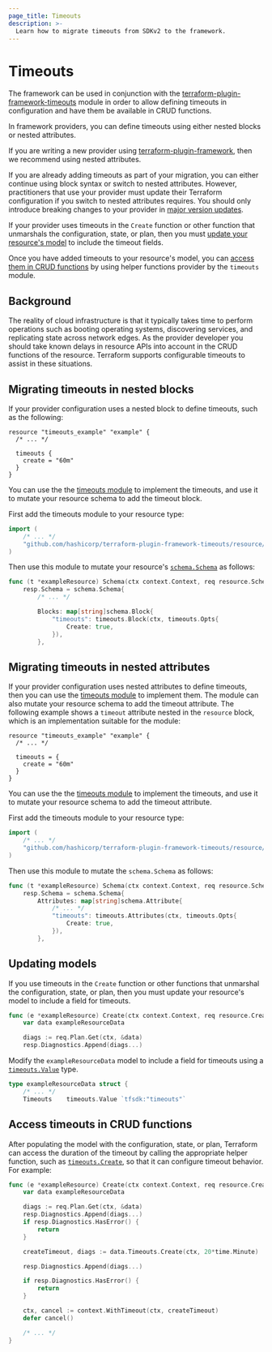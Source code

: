 ```yaml
---
page_title: Timeouts
description: >-
  Learn how to migrate timeouts from SDKv2 to the framework.
---
```


# Timeouts

The framework can be used in conjunction with the
[terraform-plugin-framework-timeouts](https://github.com/hashicorp/terraform-plugin-framework-timeouts)
module in order to allow defining timeouts in configuration and have them be
available in CRUD functions.

In framework providers, you can define timeouts using either nested blocks or
nested attributes.

If you are writing a new provider using
[terraform-plugin-framework](https://github.com/hashicorp/terraform-plugin-framework),
then we recommend using nested attributes.

If you are already adding timeouts as part of your migration, you can either continue using block syntax or switch to nested attributes. However, practitioners that use your provider must update their Terraform
configuration if you switch to nested attributes requires. You should only introduce breaking changes to your provider in
[major version
updates](/terraform/plugin/best-practices/versioning#versioning-specification).

If your provider uses timeouts in the `Create` function or other function that unmarshals the configuration, state, or plan, then you must [update your resource's model](#update-models) to include the timeout fields.

Once you have added timeouts to your resource's model, you can [access them in
CRUD functions](#accessing-timeouts-in-crud-functions) by using helper functions
provider by the `timeouts` module.

## Background

The reality of cloud infrastructure is that it typically takes time to perform
operations such as booting operating systems, discovering services, and
replicating state across network edges. As the provider developer you should
take known delays in resource APIs into account in the CRUD functions of the
resource. Terraform supports configurable timeouts to assist in these
situations.

## Migrating timeouts in nested blocks

If your provider configuration uses a nested block to define timeouts, such as
the following:

```hcl
resource "timeouts_example" "example" {
  /* ... */

  timeouts {
    create = "60m"
  }
}
```

You can use the the [timeouts
module](https://github.com/hashicorp/terraform-plugin-framework-timeouts) to
implement the timeouts, and use it to mutate your resource schema to add the
timeout block.

First add the timeouts module to your resource type:

```go
import (
    /* ... */
    "github.com/hashicorp/terraform-plugin-framework-timeouts/resource/timeouts"
)
````

Then use this module to mutate your resource's
[`schema.Schema`](https://pkg.go.dev/github.com/hashicorp/terraform-plugin-framework/resource/schema#Schema)
as follows:

```go
func (t *exampleResource) Schema(ctx context.Context, req resource.SchemaRequest, resp *resource.SchemaResponse) {
    resp.Schema = schema.Schema{
        /* ... */

        Blocks: map[string]schema.Block{
            "timeouts": timeouts.Block(ctx, timeouts.Opts{
                Create: true,
            }),
        },
```

## Migrating timeouts in nested attributes

If your provider configuration uses nested attributes to define timeouts, then you can use the [timeouts
module](https://github.com/hashicorp/terraform-plugin-framework-timeouts) to implement them. The module can also mutate your resource schema to add the timeout attribute. The following example shows a `timeout` attribute nested in the `resource` block, which is an implementation suitable for the module:

```hcl
resource "timeouts_example" "example" {
  /* ... */

  timeouts = {
    create = "60m"
  }
}
```

You can use the the [timeouts
module](https://github.com/hashicorp/terraform-plugin-framework-timeouts) to
implement the timeouts, and use it to mutate your resource schema to add the
timeout attribute.

First add the timeouts module to your resource type:

```go
import (
    /* ... */
    "github.com/hashicorp/terraform-plugin-framework-timeouts/resource/timeouts"
)
````

Then use this module to mutate the `schema.Schema` as follows:

```go
func (t *exampleResource) Schema(ctx context.Context, req resource.SchemaRequest, resp *resource.SchemaResponse) {
    resp.Schema = schema.Schema{
        Attributes: map[string]schema.Attribute{
            /* ... */
            "timeouts": timeouts.Attributes(ctx, timeouts.Opts{
                Create: true,
            }),
        },
```

## Updating models

If you use timeouts in the `Create` function or other functions that unmarshal the configuration, state, or plan, then you must update your resource's model to include a field for timeouts.

```go
func (e *exampleResource) Create(ctx context.Context, req resource.CreateRequest, resp *resource.CreateResponse) {
	var data exampleResourceData

	diags := req.Plan.Get(ctx, &data)
	resp.Diagnostics.Append(diags...)
```

Modify the `exampleResourceData` model to include a field for timeouts using a
[`timeouts.Value`](https://pkg.go.dev/github.com/hashicorp/terraform-plugin-framework-timeouts/resource/timeouts#Value)
type.

```go
type exampleResourceData struct {
    /* ... */
    Timeouts    timeouts.Value `tfsdk:"timeouts"`
```

## Access timeouts in CRUD functions

After populating the model with the configuration, state, or plan, Terraform can access the duration of the timeout by calling the appropriate helper function, such as [`timeouts.Create`](https://pkg.go.dev/github.com/hashicorp/terraform-plugin-framework-timeouts/resource/timeouts#Value.Create), so that it can configure timeout behavior. For example:

```go
func (e *exampleResource) Create(ctx context.Context, req resource.CreateRequest, resp *resource.CreateResponse) {
    var data exampleResourceData

    diags := req.Plan.Get(ctx, &data)
    resp.Diagnostics.Append(diags...)
    if resp.Diagnostics.HasError() {
        return
    }

    createTimeout, diags := data.Timeouts.Create(ctx, 20*time.Minute)

    resp.Diagnostics.Append(diags...)

    if resp.Diagnostics.HasError() {
        return
    }

    ctx, cancel := context.WithTimeout(ctx, createTimeout)
    defer cancel()

    /* ... */
}
```

<!-- FIXME: Any migration examples to include? -->
